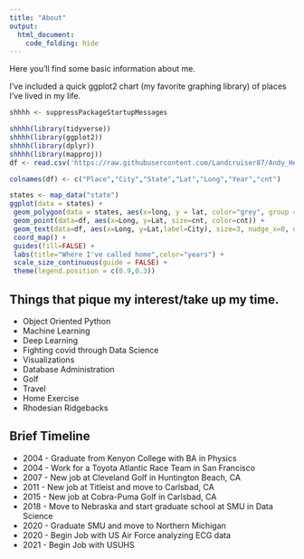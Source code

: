 ```yaml
---
title: "About"
output:
  html_document:
    code_folding: hide
---
```


Here you'll find some basic information about me.  

  
I've included a quick ggplot2 chart (my favorite graphing library) of places I've lived in my life. 


```r
shhhh <- suppressPackageStartupMessages

shhhh(library(tidyverse))
shhhh(library(ggplot2))
shhhh(library(dplyr))
shhhh(library(mapproj))
df <- read.csv('https://raw.githubusercontent.com/Landcruiser87/Andy_Heroy_Data_Science/gh-pages/data/Livingspaces.csv')

colnames(df) <- c("Place","City","State","Lat","Long","Year","cnt")

states <- map_data("state")
ggplot(data = states) + 
 geom_polygon(data = states, aes(x=long, y = lat, color="grey", group = group), alpha=.2, color="white") +
 geom_point(data=df, aes(x=Long, y=Lat, size=cnt, color=cnt)) +
 geom_text(data=df, aes(x=Long, y=Lat,label=City), size=3, nudge_x=0, nudge_y=1.3, check_overlap = T) +
 coord_map() +
 guides(fill=FALSE) +
 labs(title="Where I've called home",color="years") +
 scale_size_continuous(guide = FALSE) +
 theme(legend.position = c(0.9,0.3))

```


## Things that pique my interest/take up my time.

  - Object Oriented Python
  - Machine Learning 
  - Deep Learning
  - Fighting covid through Data Science
  - Visualizations
  - Database Administration
  - Golf
  - Travel
  - Home Exercise
  - Rhodesian Ridgebacks


## Brief Timeline

  - 2004 - Graduate from Kenyon College with BA in Physics
  - 2004 - Work for a Toyota Atlantic Race Team in San Francisco
  - 2007 - New job at Cleveland Golf in Huntington Beach, CA
  - 2011 - New job at Titleist and move to Carlsbad, CA
  - 2015 - New job at Cobra-Puma Golf in Carlsbad, CA
  - 2018 - Move to Nebraska and start graduate school at SMU in Data Science
  - 2020 - Graduate SMU and move to Northern Michigan
  - 2020 - Begin Job with US Air Force analyzing ECG data
  - 2021 - Begin Job with USUHS
  




